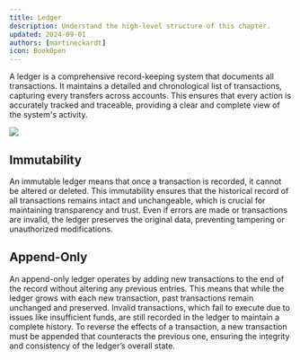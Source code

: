 ```yaml
---
title: Ledger
description: Understand the high-level structure of this chapter.
updated: 2024-09-01
authors: [martineckardt]
icon: BookOpen
---
```


A ledger is a comprehensive record-keeping system that documents all transactions. It maintains a detailed and chronological list of transactions, capturing every transfers across accounts. This ensures that every action is accurately tracked and traceable, providing a clear and complete view of the system's activity.

![](/common-images/blockchain-basics/payments/ledger.png)

## Immutability

An immutable ledger means that once a transaction is recorded, it cannot be altered or deleted. This immutability ensures that the historical record of all transactions remains intact and unchangeable, which is crucial for maintaining transparency and trust. Even if errors are made or transactions are invalid, the ledger preserves the original data, preventing tampering or unauthorized modifications.

## Append-Only

An append-only ledger operates by adding new transactions to the end of the record without altering any previous entries. This means that while the ledger grows with each new transaction, past transactions remain unchanged and preserved. Invalid transactions, which fail to execute due to issues like insufficient funds, are still recorded in the ledger to maintain a complete history. To reverse the effects of a transaction, a new transaction must be appended that counteracts the previous one, ensuring the integrity and consistency of the ledger’s overall state.